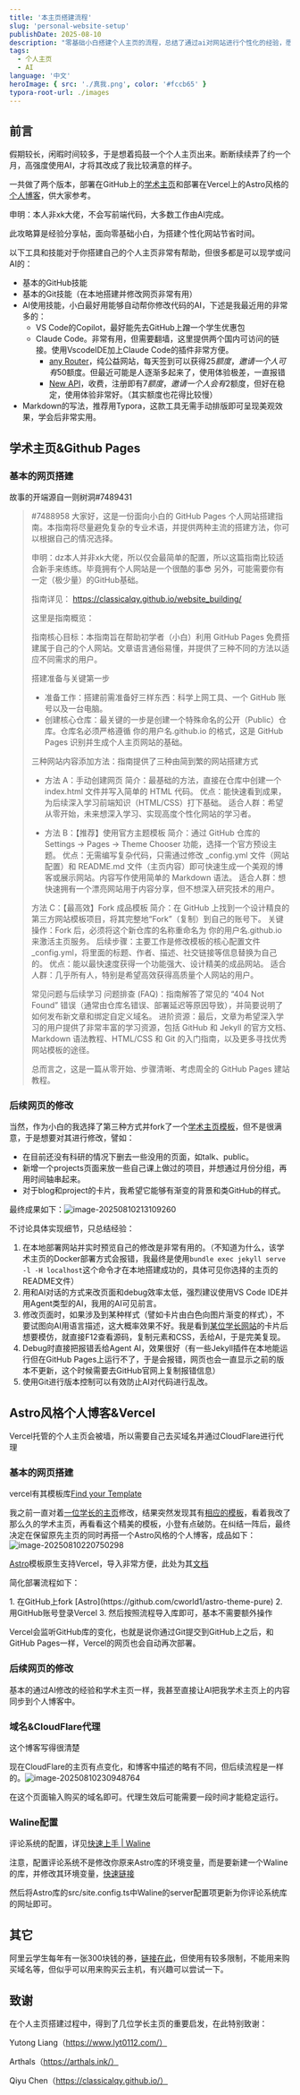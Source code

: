 ```yaml
---
title: '本主页搭建流程'
slug: 'personal-website-setup'
publishDate: 2025-08-10
description: "零基础小白搭建个人主页的流程，总结了通过ai对网站进行个性化的经验，愿能够有所帮助"
tags:
  - 个人主页
  - AI
language: '中文'
heroImage: { src: './真我.png', color: '#fccb65' }
typora-root-url: ./images
---
```





## 前言

假期较长，闲暇时间较多，于是想着捣鼓一个个人主页出来。断断续续弄了约一个月，高强度使用AI，才将其改成了我比较满意的样子。

一共做了两个版本，部署在GitHub上的[学术主页](https://zhaoyi-tian.github.io/)和部署在Vercel上的Astro风格的[个人博客](https://www.zhaoyi-tian.cn/)，供大家参考。

申明：本人非xk大佬，不会写前端代码，大多数工作由AI完成。

此攻略算是经验分享帖，面向零基础小白，为搭建个性化网站节省时间。

以下工具和技能对于你搭建自己的个人主页非常有帮助，但很多都是可以现学或问AI的：

- 基本的GitHub技能
- 基本的Git技能（在本地搭建并修改网页非常有用）
- AI使用技能，小白最好用能够自动帮你修改代码的AI，下述是我最近用的非常多的：
  - VS Code的Copilot，最好能先去GitHub上蹭一个学生优惠包
  - Claude Code。非常有用，但需要翻墙，这里提供两个国内可访问的链接。使用VscodeIDE加上Claude Code的插件非常方便。
    - [any Router](https://anyrouter.top/register?aff=5iOh)，纯公益网站，每天签到可以获得25$额度，邀请一个人可有50$额度。但最近可能是人逐渐多起来了，使用体验极差，一直报错
    - [New API](https://instcopilot-api.com/register?aff=1Fqv)，收费，注册即有7$额度，邀请一个人会有2$额度，但好在稳定，使用体验非常好。（其实额度也花得比较慢）
- Markdown的写法，推荐用Typora，这款工具无需手动排版即可呈现美观效果，学会后非常实用。

## 学术主页&Github Pages

### 基本的网页搭建

故事的开端源自一则树洞#7489431

> #7488958 
> 大家好，这是一份面向小白的 GitHub Pages 个人网站搭建指南。本指南将尽量避免复杂的专业术语，并提供两种主流的搭建方法，你可以根据自己的情况选择。
>
> 申明：dz本人并非xk大佬，所以仅会最简单的配置，所以这篇指南比较适合新手来练练。毕竟拥有个人网站是一个很酷的事😎 另外，可能需要你有一定（极少量）的GitHub基础。
>
> 指南详见：
> https://classicalqy.github.io/website_building/
>
> 这里是指南概览：
>
> 指南核心目标：本指南旨在帮助初学者（小白）利用 GitHub Pages 免费搭建属于自己的个人网站。文章语言通俗易懂，并提供了三种不同的方法以适应不同需求的用户。
>
> 搭建准备与关键第一步
> - 准备工作：搭建前需准备好三样东西：科学上网工具、一个 GitHub 账号以及一台电脑。
> - 创建核心仓库：最关键的一步是创建一个特殊命名的公开（Public）仓库。仓库名必须严格遵循 你的用户名.github.io 的格式，这是 GitHub Pages 识别并生成个人主页网站的基础。
>
> 三种网站内容添加方法：指南提供了三种由简到繁的网站搭建方式
> - 方法 A：手动创建网页
> 简介：最基础的方法，直接在仓库中创建一个 index.html 文件并写入简单的 HTML 代码。
> 优点：能快速看到成果，为后续深入学习前端知识（HTML/CSS）打下基础。
> 适合人群：希望从零开始，未来想深入学习、实现高度个性化网站的学习者。
>
> - 方法 B：【推荐】使用官方主题模板
> 简介：通过 GitHub 仓库的 Settings -> Pages -> Theme Chooser 功能，选择一个官方预设主题。
> 优点：无需编写复杂代码，只需通过修改 _config.yml 文件（网站配置）和 README.md 文件（主页内容）即可快速生成一个美观的博客或展示网站。内容写作使用简单的 Markdown 语法。
> 适合人群：想快速拥有一个漂亮网站用于内容分享，但不想深入研究技术的用户。
>
> 方法 C：【最高效】Fork 成品模板
> 简介：在 GitHub 上找到一个设计精良的第三方网站模板项目，将其完整地“Fork”（复制）到自己的账号下。
> 关键操作：Fork 后，必须将这个新仓库的名称重命名为 你的用户名.github.io 来激活主页服务。
> 后续步骤：主要工作是修改模板的核心配置文件 _config.yml，将里面的标题、作者、描述、社交链接等信息替换为自己的。
> 优点：能以最快速度获得一个功能强大、设计精美的成品网站。
> 适合人群：几乎所有人，特别是希望高效获得高质量个人网站的用户。
>
> 常见问题与后续学习
> 问题排查 (FAQ)：指南解答了常见的 “404 Not Found” 错误（通常由仓库名错误、部署延迟等原因导致），并简要说明了如何发布新文章和绑定自定义域名。
> 进阶资源：最后，文章为希望深入学习的用户提供了非常丰富的学习资源，包括 GitHub 和 Jekyll 的官方文档、Markdown 语法教程、HTML/CSS 和 Git 的入门指南，以及更多寻找优秀网站模板的途径。
>
> 总而言之，这是一篇从零开始、步骤清晰、考虑周全的 GitHub Pages 建站教程。

### 后续网页的修改

当然，作为小白的我选择了第三种方式并fork了一个[学术主页模板](https://github.com/academicpages/academicpages.github.io)，但不是很满意，于是想要对其进行修改，譬如：

- 在目前还没有科研的情况下删去一些没用的页面，如talk、public。
- 新增一个projects页面来放一些自己课上做过的项目，并想通过月份分组，再用时间轴串起来。
- 对于blog和project的卡片，我希望它能够有渐变的背景和类GitHub的样式。

最终成果如下：![image-20250810213109260](images/image-20250810213109260.png)

不讨论具体实现细节，只总结经验：

1. 在本地部署网站并实时预览自己的修改是非常有用的。（不知道为什么，该学术主页的Docker部署方式会报错，我最终是使用`bundle exec jekyll serve -l -H localhost`这个命令才在本地搭建成功的，具体可见你选择的主页的README文件）
2. 用和AI对话的方式来改页面和debug效率太低，强烈建议使用VS Code IDE并用Agent类型的AI，我用的AI可见前言。
3. 修改页面时，如果涉及到某种样式（譬如卡片由白色向图片渐变的样式），不要试图向AI用语言描述，这大概率效果不好。我是看到[某位学长网站](https://www.lyt0112.com/)的卡片后想要模仿，就直接F12查看源码，复制元素和CSS，丢给AI，于是完美复现。
4. Debug时直接把报错丢给Agent AI，效果很好（有一些Jekyll插件在本地能运行但在GitHub Pages上运行不了，于是会报错，网页也会一直显示之前的版本不更新，这个时候需要去GitHub官网上复制报错信息）
5. 使用Git进行版本控制可以有效防止AI对代码进行乱改。

## Astro风格个人博客&Vercel

<Aside type='caution' title='You should know it!'>Vercel托管的个人主页会被墙，所以需要自己去买域名并通过CloudFlare进行代理</Aside>

### 基本的网页搭建

vercel有其模板库[Find your Template](https://vercel.com/templates)

我之前一直对着[一位学长的主页](https://www.lyt0112.com/)修改，结果突然发现其有[相应的模板](https://github.com/cworld1/astro-theme-pure)，看着我改了那么久的学术主页，再看看这个精美的模板，小登有点破防。在纠结一阵后，最终决定在保留原先主页的同时再搭一个Astro风格的个人博客，成品如下：![image-20250810220750298](images/image-20250810220750298.png)

[Astro](https://github.com/cworld1/astro-theme-pure)模板原生支持Vercel，导入非常方便，此处为其[文档](https://astro-pure.js.org/docs)

简化部署流程如下：

<Steps>
1. 在GitHub上fork [Astro](https://github.com/cworld1/astro-theme-pure)
2. 用GitHub账号登录Vercel  
3. 然后按照流程导入库即可，基本不需要额外操作
</Steps>

Vercel会监听GitHub库的变化，也就是说你通过Git提交到GitHub上之后，和GitHub Pages一样，Vercel的网页也会自动再次部署。

### 后续网页的修改

基本的通过AI修改的经验和学术主页一样，我甚至直接让AI把我学术主页上的内容同步到个人博客中。

### 域名&CloudFlare代理

这个博客写得很清楚

<LinkPreview href='https://blog.csdn.net/qq_62352333/article/details/134583242' />

现在CloudFlare的主页有点变化，和博客中描述的略有不同，但后续流程是一样的。![image-20250810230948764](images/image-20250810230948764.png)

在这个页面输入购买的域名即可。代理生效后可能需要一段时间才能稳定运行。

### Waline配置

评论系统的配置，详见[快速上手 | Waline](https://waline.js.org/guide/get-started/)

注意，配置评论系统不是修改你原来Astro库的环境变量，而是要新建一个Waline的库，并修改其环境变量，[快速链接](https://vercel.com/new/clone?repository-url=https%3A%2F%2Fgithub.com%2Fwalinejs%2Fwaline%2Ftree%2Fmain%2Fexample)

然后将Astro库的src/site.config.ts中Waline的server配置项更新为你评论系统库的网址即可。

## 其它

阿里云学生每年有一张300块钱的券，[链接在此](https://university.aliyun.com/action/promotion-activity?clubTaskBiz=subTask..12036023..10236..&userCode=lsi8e6wt)，但使用有较多限制，不能用来购买域名等，但似乎可以用来购买云主机，有兴趣可以尝试一下。

## 致谢
在个人主页搭建过程中，得到了几位学长主页的重要启发，在此特别致谢：

Yutong Liang（https://www.lyt0112.com/）

Arthals（https://arthals.ink/）

Qiyu Chen（https://classicalqy.github.io/）